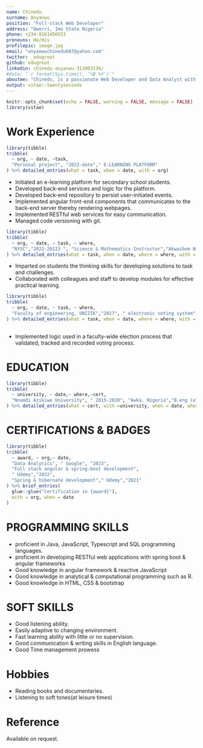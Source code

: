 ```yaml
---
name: Chinedu
surname: Anyanwu
position: "Full-stack Web Developer"
address: "Owerri, Imo State Nigeria"
phone: +234-8161450553
pronouns: He/His
profilepic: image.jpg
email: "anyanwuchinedu687@yahoo.com"
twitter: _edugreat
github: edugreat
linkedin: chinedu-anyanwu-313003236/
#date: "`r format(Sys.time(), '%B %Y')`"
aboutme: "Chinedu, is a passionate Web Developer and Data Analyst with experience in developing full stack web applications. He is adept in writing clear, concise and readable codes that are easy to understand, maintain and debug. He can be easily adaptive to changing scenarios, multitaskful, critical & analytical in thinking as well as quick in learning new technologies. He is able to work with teams or independently as the need may arise."
output: vitae::twentyseconds
---
```


```r
knitr::opts_chunk$set(echo = FALSE, warning = FALSE, message = FALSE)
library(vitae)
```

# Work Experience
```r
library(tibble)
tribble(
  ~ org, ~ date, ~task,
  "Personal project", "2022-date"," E-LEARNING PLATFORM"
) %>% detailed_entries(what = task, when = date, with = org)
```
\vspace{-8truemm}

 * Initiated an e-learning platform for secondary school students.
 * Developed back-end services and logic for the platform.
 * Developed back-end repository to persist user-initiated events.
 * Implemented angular front-end components that communicates to the back-end server thereby rendering webpages.
 * Implemented RESTful web services for easy communication.
 * Managed code versioning with git.
 
 \vspace{5truemm}
```r
library(tibble)
tribble(
  ~ org, ~ date, ~ task, ~ where,
  "NYSC","2022-20123 ", "Science & Mathematics Instructor","Akwaibom Nigeria"
) %>% detailed_entries(what = task, when = date, where = where, with = org)

```
\vspace{-5truemm}
* Imparted on students the thinking skills for developing solutions to task and challenges.
* Collaborated with colleagues and staff to develop modules for effective practical learning.

\vspace{4truemm}


```r
library(tibble)
tribble(
  ~ org, ~ date, ~ task, ~ where,
  "Faculty of engineering, UNIZIK","2017", " electronic voting system","Awka, Nigeria"
) %>% detailed_entries(what = task, when = date, where = where, with = org)
  
```
* Implemented logic used in a faculty-wide election process that validated, tracked and recorded voting process.

\vspace{4truemm}

# EDUCATION
```r
library(tibble)
tribble(
  ~ university, ~ date,~ where,~cert,
  "Nnamdi Azikiwe University", " 2015-2020", "Awka, Nigeria","B.eng (electrical & electronic engineering)"
) %>% detailed_entries(what = cert, with =university, when = date, where = where )
```
\vspace{4truemm}

# CERTIFICATIONS & BADGES
```r
library(tibble)
tribble(
  ~ award, ~ org,~ date,
  "Data Analytics", " Google", "2023",
  "Full stack angular & spring-boot development",
  " Udemy","2022",
  "Spring & hibernate development"," Udemy","2021"
) %>% brief_entries(
  glue::glue("Certification in {award}"),
  with = org, when = date
)
```


# PROGRAMMING SKILLS
* proficient in Java, JavaScript, Typescript and SQL programming languages.
* proficient in developing RESTful web applications with spring boot & angular frameworks
* Good knowledge in angular framework & reactive JavaScript
* Good knowledge in analytical & computational programming such as R.
* Good knowledge in HTML, CSS & bootstrap

# SOFT SKILLS
* Good listening ability.
* Easily adaptive to changing environment.
* Fast learning ability with little or no supervision.
* Good communication & writing skills in English language.
* Good Time management prowess

# Hobbies
* Reading books and documentaries.
* Listening to soft tones(at leisure times)

# Reference
Available on request.

